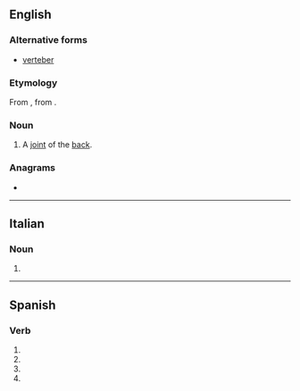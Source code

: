 {{also|vertebré|vertébré|vertèbre}}
==English==

===Alternative forms===
* [[verteber]]

===Etymology===
From {{etyl|fr|en}} {{m|fr|vertebre}}, from {{etyl|la|en}} {{m|la|vertebra}}.

===Noun===
{{en-noun}}

# {{lb|en|archaic}} A [[joint]] of the [[back]].

===Anagrams===
* {{anagrams|en|verteber}}

----

==Italian==

===Noun===
{{head|it|noun plural form|g=f}}

# {{plural of|vertebra|lang=it}}

----

==Spanish==

===Verb===
{{head|es|verb form}}

# {{es-verb form of|mood=subj|tense=pres|num=s|pers=1|ending=ar|vertebrar}}
# {{es-verb form of|mood=subj|tense=pres|num=s|pers=2|formal=y|ending=ar|vertebrar}}
# {{es-verb form of|mood=subj|tense=pres|num=s|pers=3|ending=ar|vertebrar}}
# {{es-verb form of|mood=imp|num=s|pers=2|formal=y|ending=ar|vertebrar}}